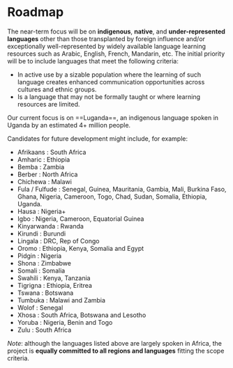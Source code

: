 # Roadmap

The near-term focus will be on **indigenous**, **native**, and **under-represented languages** other than those transplanted by foreign influence and/or exceptionally well-represented by widely available language learning resources such as Arabic, English, French, Mandarin, etc. The initial priority will be to include languages that meet the following criteria:

- In active use by a sizable population where the learning of such language creates enhanced communication opportunities across cultures and ethnic groups.
- Is a language that may not be formally taught or where learning resources are limited.

Our current focus is on ==Luganda==, an indigenous language spoken in Uganda by an estimated 4+ million people.

Candidates for future development might include, for example:

- Afrikaans : South Africa
- Amharic : Ethiopia
- Bemba : Zambia
- Berber : North Africa
- Chichewa : Malawi
- Fula / Fulfude : Senegal, Guinea, Mauritania, Gambia, Mali, Burkina Faso, Ghana, Nigeria, Cameroon, Togo, Chad, Sudan, Somalia, Ethiopia, Uganda.
- Hausa : Nigeria+
- Igbo : Nigeria, Cameroon, Equatorial Guinea
- Kinyarwanda : Rwanda
- Kirundi : Burundi
- Lingala : DRC, Rep of Congo
- Oromo : Ethiopia, Kenya, Somalia and Egypt
- Pidgin : Nigeria
- Shona : Zimbabwe
- Somali : Somalia
- Swahili : Kenya, Tanzania
- Tigrigna : Ethiopia, Eritrea
- Tswana : Botswana
- Tumbuka : Malawi and Zambia
- Wolof : Senegal
- Xhosa : South Africa, Botswana and Lesotho
- Yoruba : Nigeria, Benin and Togo
- Zulu : South Africa

*Note*: although the languages listed above are largely spoken in Africa, the project is **equally committed to all regions and languages** fitting the scope criteria.
